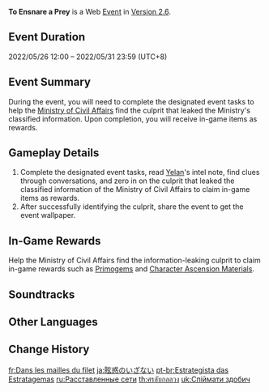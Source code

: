 {{Event Tabs}}
{{Event
|name              = To Ensnare a Prey
|image             = To Ensnare a Prey.png
|type              = Web
|group             = Character Release
|time_known        = yes
|time_start        = 2022-05-26 12:00:00
|time_start_offset = GMT+8
|time_end          = 2022-05-31 23:59:59
|time_end_offset   = GMT+8
|link              = https://twitter.com/GenshinImpact/status/1529673681567248385
|link2             = https://act.hoyoverse.com/ys/event/e20220526yelan-q8ne/index.html
|link2name         = Event Page
|characters        = Yelan
}}
'''To Ensnare a Prey''' is a Web [[Event]] in [[Version 2.6]].

==Event Duration==
2022/05/26 12:00 – 2022/05/31 23:59 (UTC+8)

==Event Summary==
During the event, you will need to complete the designated event tasks to help the [[Ministry of Civil Affairs]] find the culprit that leaked the Ministry's classified information. Upon completion, you will receive in-game items as rewards.

==Gameplay Details==
# Complete the designated event tasks, read [[Yelan]]'s intel note, find clues through conversations, and zero in on the culprit that leaked the classified information of the Ministry of Civil Affairs to claim in-game items as rewards.
# After successfully identifying the culprit, share the event to get the event wallpaper.

==In-Game Rewards==
Help the Ministry of Civil Affairs find the information-leaking culprit to claim in-game rewards such as [[Primogem]]s and [[Character Ascension Materials]].
{{Card|Primogem|40}}{{Card|Mora|20,000}}{{Card|Varunada Lazurite Fragment|3}}{{Card|Mystic Enhancement Ore|2}}

==Soundtracks==
{{Soundtracks by Category Table|type=eventgameplay}}

==Other Languages==
{{Other Languages
|en      = To Ensnare a Prey
|zhs     = 引君入彀
|zhs_rm  = Yǐnjūnrùgòu
|zht     = 引君入彀
|zht_rm  = Yǐnjūnrùgòu
|zh_tl   = 
|ja      = 眩惑のいざない
|ja_rm   = Genwaku no Izanai
|ja_tl   = Dazzling Temptation
|ko      = 현혹의 책략
|ko_rm   = Hyeonhok-ui Chaengnyak
|ko_tl   = Scheme of Dazzlement
|es      = La pista clave
|es_tl   = The Key Clue
|fr      = Dans les mailles du filet
|fr_tl   = In the Meshes of the Net
|ru      = Расставленные сети
|ru_tl   = Placed Nets
|th      = ศรลับกลลวง
|th_rm   = 
|th_tl   = 
|vi      = Dẫn Dụ Vào Tròng
|vi_tl   = 
|de      = Schlaue Strategin
|de_tl   = Sly Strategist
|de_note = The German translation explicitly makes it a female strategist.
|id      = Ahli Strategi yang Cerdik
|id_tl   = Smart Strategy Expert
|pt      = Estrategista das Estratagemas
|pt_tl   = 
}}

==Change History==
{{Change History|2.6}}

[[fr:Dans les mailles du filet]]
[[ja:眩惑のいざない]]
[[pt-br:Estrategista das Estratagemas]]
[[ru:Расставленные сети]]
[[th:ศรลับกลลวง]]
[[uk:Спіймати здобич]]